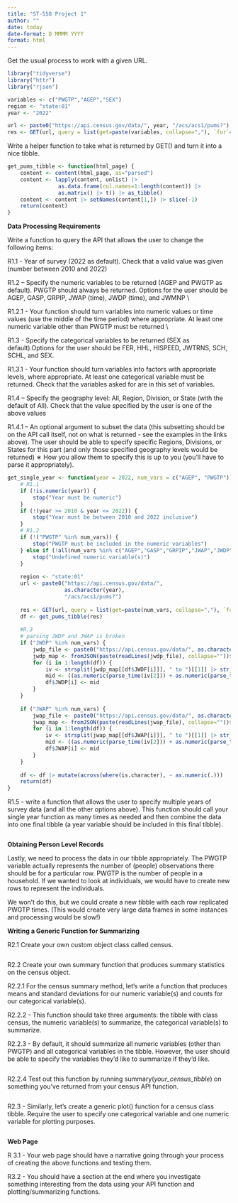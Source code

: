 ```yaml
---
title: "ST-558 Project 1"
author: ""
date: today
date-format: D MMMM YYYY
format: html
---
```

Get the usual process to work with a given URL.

```r
library("tidyverse")
library("httr")
library("rjson")
```

```r
variables <- c("PWGTP","AGEP","SEX")
region <- "state:01"
year <- "2022"

url <- paste0("https://api.census.gov/data/", year, "/acs/acs1/pums?")
res <- GET(url, query = list(get=paste(variables, collapse=","), `for`=region))
```

Write a helper function to take what is returned by GET() and turn it into a nice tibble.
```r
get_pums_tibble <- function(html_page) {
    content <- content(html_page, as="parsed")
    content <- lapply(content, unlist) |>
                as.data.frame(col.names=1:length(content)) |>
                as.matrix() |> t() |> as_tibble()
    content <- content |> setNames(content[1,]) |> slice(-1)
    return(content)
}
```

**Data Processing Requirements**

Write a function to query the API that allows the user to change the following items:

R1.1 - Year of survey (2022 as default). Check that a valid value was given (number between 2010 and 2022)

R1.2 – Specify the numeric variables to be returned (AGEP and PWGTP as default). PWGTP should always be returned. Options for the user should be AGEP, GASP, GRPIP, JWAP (time), JWDP (time), and JWMNP \\

R1.2.1 - Your function should turn variables into numeric values or time values (use the middle of the time period) where appropriate. At least one numeric variable other than PWGTP must be returned \\

R1.3 - Specify the categorical variables to be returned (SEX as default).Options for the user should be FER, HHL, HISPEED, JWTRNS, SCH, SCHL, and SEX.

R1.3.1 - Your function should turn variables into factors with appropriate levels, where appropriate. At least one categorical variable must be returned. Check that the variables asked for are in this set of variables.

R1.4 – Specify the geography level: All, Region, Division, or State (with the default of All). Check that the value specified by the user is one of the above values

R1.4.1 – An optional argument to subset the data (this subsetting should be on the API call itself, not on what is returned - see the examples in the links above). The user should be able to specify specific Regions, Divisions, or States for this part (and only those specified geography levels would be returned) ∗ How you allow them to specify this is up to you (you’ll have to parse it appropriately).

```r
get_single_year <- function(year = 2022, num_vars = c("AGEP", "PWGTP")) {
    # R1.1
    if (!is.numeric(year)) {
        stop("Year must be numeric")
    } 
    if (!(year >= 2010 & year <= 2022)) {
        stop("Year must be between 2010 and 2022 inclusive")
    }
    # R1.2
    if (!("PWGTP" %in% num_vars)) {
        stop("PWGTP must be included in the numeric variables")
    } else if (!all(num_vars %in% c("AGEP","GASP","GRPIP","JWAP","JWDP","JWMNP","PWGTP"))) {
        stop("Undefined numeric variable(s)")
    }
    
    region <- "state:01"
    url <- paste0("https://api.census.gov/data/",
                  as.character(year),
                  "/acs/acs1/pums?")
    
    res <- GET(url, query = list(get=paste(num_vars, collapse=","), `for`=region))
    df <- get_pums_tibble(res)
    
    #R.3
    # parsing JWDP and JWAP is broken
    if ("JWDP" %in% num_vars) {
        jwdp_file <- paste0("https://api.census.gov/data/", as.character(year), "/acs/acs1/pums/variables/JWDP.json")
        jwdp_map <- fromJSON(paste(readLines(jwdp_file), collapse=""))$values$item |> as.list()
        for (i in 1:length(df)) {
            iv <- strsplit(jwdp_map[[df$JWDF[i]]], " to ")[[1]] |> str_remove_all("\\.") %>% str_to_upper()
            mid <- ((as.numeric(parse_time(iv[2])) + as.numeric(parse_time(iv[1])) ) / 2) |> hms::as_hms()
            df$JWDP[i] <- mid
        }
    }
    
    if ("JWAP" %in% num_vars) {
        jwap_file <- paste0("https://api.census.gov/data/", as.character(year), "/acs/acs1/pums/variables/JWAP.json")
        jwap_map <- fromJSON(paste(readLines(jwap_file), collapse=""))$values$item |> as.list()
        for (i in 1:length(df)) {
            iv <- strsplit(jwap_map[[df$JWAP[i]]], " to ")[[1]] |> str_remove_all("\\.") %>% str_to_upper()
            mid <- ((as.numeric(parse_time(iv[2])) + as.numeric(parse_time(iv[1])) ) / 2) |> hms::as_hms()
            df$JWAP[i] <- mid
        }
    }
    
    df <- df |> mutate(across(where(is.character), ~ as.numeric(.)))
    return(df)
}
```

R1.5 - write a function that allows the user to specify multiple years of survey data (and all the other options above). This function should call your single year function as many times as needed and then combine the data into one final tibble (a year variable should be included in this final tibble).

```r

```


**Obtaining Person Level Records**

Lastly, we need to process the data in our tibble appropriately. The PWGTP variable actually represents the number of (people) observations there should be for a particular row. PWGTP is the number of people in a household. If we wanted to look at individuals, we would have to create new rows to represent the individuals.

We won’t do this, but we could create a new tibble with each row replicated PWGTP times. (This would create very large data frames in some instances and processing would be slow!)

**Writing a Generic Function for Summarizing**

R2.1 Create your own custom object class called census.
```r

```


R2.2 Create your own summary function that produces summary statistics on the census object.

R2.2.1 For the census summary method, let’s write a function that produces means and standard deviations for our numeric variable(s) and counts for our categorical variable(s).

R2.2.2 - This function should take three arguments: the tibble with class census, the numeric variable(s) to summarize, the categorical variable(s) to summarize. 

R2.2.3 - By default, it should summarize all numeric variables (other than PWGTP) and all categorical variables in the tibble. However, the user should be able to specify the variables they’d like to summarize if they’d like.

```r

```


R2.2.4 Test out this function by running summary(*your_census_tibble*) on something you’ve returned from your census API function.


```r

```


R2.3 - Similarly, let’s create a generic plot() function for a census class tibble. Require the user to specify one categorical variable and one numeric variable for plotting purposes.

```r

```


**Web Page**

R 3.1 - Your web page should have a narrative going through your process of creating the above functions and testing them.

R3.2 - You should have a section at the end where you investigate something interesting from the data using your API function and plotting/summarizing functions.
